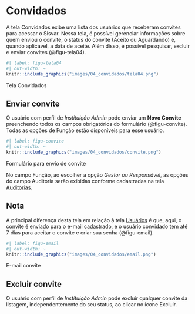 # Convidados {#sec-convidados}
A tela Convidados exibe uma lista dos usuários que receberam convites para acessar o Sisvar. Nessa tela, é possível gerenciar informações sobre quem enviou o convite, o status do convite (Aceito ou Aguardando) e, quando aplicável, a data de aceite. Além disso, é possível pesquisar, excluir e enviar convites (@figu-tela04).

::: {#figu-tela04}
```r
#| label: figu-tela04
#| out-width: ~
knitr::include_graphics("images/04_convidados/tela04.png")
```
Tela Convidados
:::

## Enviar convite
O usuário com perfil de *Instituição Admin* pode enviar um **Novo Convite** preenchendo todos os campos obrigatórios do formulário (@figu-convite). Todas as opções de Função estão disponíveis para esse usuário.

::: {#figu-convite}
```r
#| label: figu-convite
#| out-width: ~
knitr::include_graphics("images/04_convidados/convite.png")
```
Formulário para envio de convite
:::

No campo Função, ao escolher a opção *Gestor ou Responsável*, as opções do campo Auditoria serão exibidas conforme cadastradas na tela [Auditorias](#sec-auditorias).

::: {.callout}
## Nota
A principal diferença desta tela em relação à tela [Usuários](#sec-usuarios) é que, aqui, o convite é enviado para o e-mail cadastrado, e o usuário convidado tem até 7 dias para aceitar o convite e criar sua senha (@figu-email).
:::

::: {#figu-email}
```r
#| label: figu-email
#| out-width: ~
knitr::include_graphics("images/04_convidados/email.png")
```
E-mail convite
:::

## Excluir convite
O usuário com perfil de *Instituição Admin* pode excluir qualquer convite da listagem, independentemente do seu status, ao clicar no ícone Excluir.
